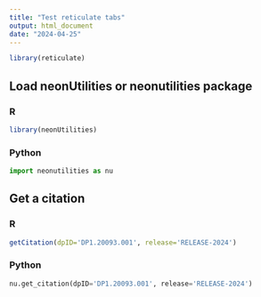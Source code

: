 ```yaml
---
title: "Test reticulate tabs"
output: html_document
date: "2024-04-25"
---
```


```r
library(reticulate)
```

## Load neonUtilities or neonutilities package {.tabset}

### R

```r
library(neonUtilities)
```

### Python

```python
import neonutilities as nu
```

## Get a citation {.tabset}

### R

```r
getCitation(dpID='DP1.20093.001', release='RELEASE-2024')
```

### Python

```python
nu.get_citation(dpID='DP1.20093.001', release='RELEASE-2024')
```

